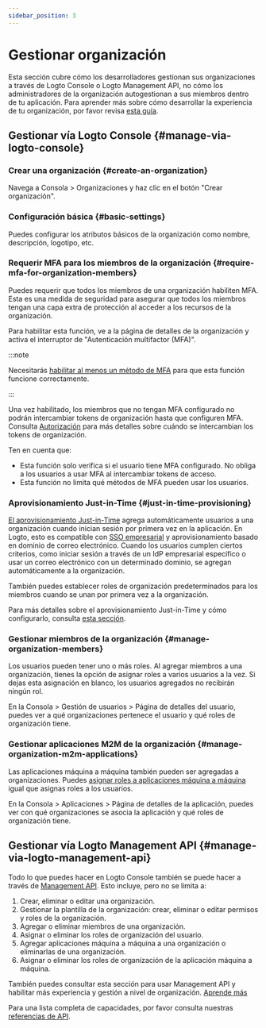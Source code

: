 ```yaml
---
sidebar_position: 3
---
```


# Gestionar organización

Esta sección cubre cómo los desarrolladores gestionan sus organizaciones a través de Logto Console o Logto Management API, no cómo los administradores de la organización autogestionan a sus miembros dentro de tu aplicación. Para aprender más sobre cómo desarrollar la experiencia de tu organización, por favor revisa [esta guía](/end-user-flows/organization-experience/organization-management).

## Gestionar vía Logto Console \{#manage-via-logto-console}

### Crear una organización \{#create-an-organization}

Navega a <CloudLink to="/organizations">Consola > Organizaciones</CloudLink> y haz clic en el botón "Crear organización".

### Configuración básica \{#basic-settings}

Puedes configurar los atributos básicos de la organización como nombre, descripción, logotipo, etc.

### Requerir MFA para los miembros de la organización \{#require-mfa-for-organization-members}

Puedes requerir que todos los miembros de una organización habiliten MFA. Esta es una medida de seguridad para asegurar que todos los miembros tengan una capa extra de protección al acceder a los recursos de la organización.

Para habilitar esta función, ve a la página de detalles de la organización y activa el interruptor de "Autenticación multifactor (MFA)".

:::note

Necesitarás [habilitar al menos un método de MFA](/end-user-flows/mfa) para que esta función funcione correctamente.

:::

Una vez habilitado, los miembros que no tengan MFA configurado no podrán intercambiar tokens de organización hasta que configuren MFA. Consulta [Autorización](/authorization) para más detalles sobre cuándo se intercambian los tokens de organización.

Ten en cuenta que:

- Esta función solo verifica si el usuario tiene MFA configurado. No obliga a los usuarios a usar MFA al intercambiar tokens de acceso.
- Esta función no limita qué métodos de MFA pueden usar los usuarios.

### Aprovisionamiento Just-in-Time \{#just-in-time-provisioning}

[El aprovisionamiento Just-in-Time](https://auth.wiki/jit-provisioning) agrega automáticamente usuarios a una organización cuando inician sesión por primera vez en la aplicación. En Logto, esto es compatible con [SSO empresarial](/end-user-flows/enterprise-sso) y aprovisionamiento basado en dominio de correo electrónico. Cuando los usuarios cumplen ciertos criterios, como iniciar sesión a través de un IdP empresarial específico o usar un correo electrónico con un determinado dominio, se agregan automáticamente a la organización.

También puedes establecer roles de organización predeterminados para los miembros cuando se unan por primera vez a la organización.

Para más detalles sobre el aprovisionamiento Just-in-Time y cómo configurarlo, consulta [esta sección](/organizations/just-in-time-provisioning).

### Gestionar miembros de la organización \{#manage-organization-members}

Los usuarios pueden tener uno o más roles. Al agregar miembros a una organización, tienes la opción de asignar roles a varios usuarios a la vez. Si dejas esta asignación en blanco, los usuarios agregados no recibirán ningún rol.

En la <CloudLink to="/users"> Consola > Gestión de usuarios > Página de detalles del usuario</CloudLink>, puedes ver a qué organizaciones pertenece el usuario y qué roles de organización tiene.

### Gestionar aplicaciones M2M de la organización \{#manage-organization-m2m-applications}

Las aplicaciones máquina a máquina también pueden ser agregadas a organizaciones. Puedes [asignar roles a aplicaciones máquina a máquina](/organizations/understand-how-organizations-work#organization-m2m-application) igual que asignas roles a los usuarios.

En la <CloudLink to="/applications"> Consola > Aplicaciones > Página de detalles de la aplicación</CloudLink>, puedes ver con qué organizaciones se asocia la aplicación y qué roles de organización tiene.

## Gestionar vía Logto Management API \{#manage-via-logto-management-api}

Todo lo que puedes hacer en Logto Console también se puede hacer a través de [Management API](/integrate-logto/interact-with-management-api). Esto incluye, pero no se limita a:

1. Crear, eliminar o editar una organización.
2. Gestionar la plantilla de la organización: crear, eliminar o editar permisos y roles de la organización.
3. Agregar o eliminar miembros de una organización.
4. Asignar o eliminar los roles de organización del usuario.
5. Agregar aplicaciones máquina a máquina a una organización o eliminarlas de una organización.
6. Asignar o eliminar los roles de organización de la aplicación máquina a máquina.

También puedes consultar esta sección para usar Management API y habilitar más experiencia y gestión a nivel de organización. [Aprende más](/end-user-flows/organization-experience)

Para una lista completa de capacidades, por favor consulta nuestras [referencias de API](https://openapi.logto.io/group/endpoint-organizations).